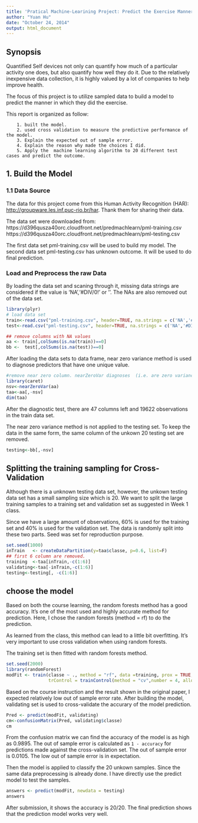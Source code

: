 ```yaml
---
title: 'Pratical Machine-Learining Project: Predict the Exercise Manner'
author: "Yuan Hu"
date: "October 24, 2014"
output: html_document
---
```


## Synopsis

Quantified Self devices not only can quantify how much of a particular activity one does, but also quantify how well they do it. Due to the relatively inexpensive data collection, it is highly valued by a lot of companies to help improve health.

The focus of this project is to utilize sampled data to build a model
to predict the manner in which they did the exercise.

This report is organized as follow:

        1. built the model.
        2. used cross validation to measure the predictive performance of the model.
        3. Explain the expected out of sample error.
        4. Explain the reason why made the choices I did.
        5. Apply the  machine learning algorithm to 20 different test cases and predict the outcome.



## 1. Build the Model


### 1.1 Data Source
The data for this project come from this Human Activity Recognition (HAR): [http://groupware.les.inf.puc-rio.br/har](http://groupware.les.inf.puc-rio.br/har). Thank them for sharing their data.

The data set were downloaded from:
https://d396qusza40orc.cloudfront.net/predmachlearn/pml-training.csv
https://d396qusza40orc.cloudfront.net/predmachlearn/pml-testing.csv

The first data set pml-training.csv will be used to build my model.
The second data set pml-testing.csv has unknown outcome. It will be used to do final prediction.

### Load and Preprocess the raw Data

By loading the data set and scaning through it, missing data strings are considered if the value is 'NA','#DIV/0!' or ''.
The NAs are also removed out of the data set.


```r
library(plyr)
# load data set
train<-read.csv("pml-training.csv", header=TRUE, na.strings = c('NA','#DIV/0!',''))
test<-read.csv("pml-testing.csv", header=TRUE, na.strings = c('NA','#DIV/0!',''))

## remove columns with NA values
aa <- train[,colSums(is.na(train))==0]
bb <-  test[,colSums(is.na(test))==0]
```

After loading the data sets to data frame, near zero variance method is used to diagnose predictors that have one unique value.


```r
#remove near zero column. nearZeroVar diagnoses  (i.e. are zero variance predictors)
library(caret)
nsv<-nearZeroVar(aa)
taa<-aa[,-nsv]
dim(taa)
```
After the diagnostic test,  there are 47 columns left and 19622 observations in the train data set.

The near zero variance method is not applied to the testing set. To keep the data in the same form, the same column of the unkown 20 testing set are removed.


```r
testing<-bb[,-nsv]
```


## Splitting the training sampling for Cross-Validation

Although there is a unknown testing data set, however, the unkown testing data set has a small sampling size which is 20. We want to split the large training samples to a training set and validation set as suggested in Week 1 class.


Since we have a large amount of observations, 60% is used for the training set and 40% is used for the validation set. The data is randomly split into these two parts. Seed was set for reproduction purpose.


```r
set.seed(1000)
inTrain   <- createDataPartition(y=taa$classe, p=0.6, list=F)
## first 6 column are removed.
training  <-taa[inTrain,-c(1:6)]
validating<-taa[-inTrain,-c(1:6)]
testing<-testing[, -c(1:6)]
```


## choose the model

Based on both the course learning,
the random forests method has a good accuracy. It's one of the most used and highly accurate method for prediction. 
Here, I chose the random forests (method = rf) to do the prediction.

As learned from the class, this method can lead to a little bit overfitting. It's very important to use cross validation when using random forests.



The training set is then fitted with random forests method.

```r
set.seed(2000)
library(randomForest)
modFit <- train(classe ~ ., method = "rf", data =training, prox = TRUE, 
                trControl = trainControl(method = "cv",number = 4, allowParallel = TRUE, verboseIter = TRUE))
```


Based on the course instruction and the result shown in the original paper, I expected relatively low out of sample error rate. After building the model, validating set is used to cross-validate the accurary of the model prediction.


```r
Pred <- predict(modFit, validating)
cm<-confusionMatrix(Pred, validating$classe)
cm
```

From the confusion matrix we can find the accuracy of the model is as high as 0.9895. 
The out of sample error is calculated as `1 - accuracy` for predictions made against the cross-validation set. The out of sample error is 0.0105. 
The low out of sample error is in expectation.


Then the model is applied to classify the 20 unkown samples. Since the same data preprocessing is already done. I have directly use the predict model to test the samples.

```r
answers <- predict(modFit, newdata = testing)
answers
```

After submission, it shows the accuracy  is 20/20.
The final prediction shows that the prediction model works very well. 

